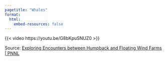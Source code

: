 ```yaml
---
pagetitle: "Whales"
format:
  html:
    embed-resources: false
---
```


{{< video https://youtu.be/G8bKpuSNUZ0 >}}

Source: [Exploring Encounters between Humpback and Floating Wind Farms | PNNL](https://www.pnnl.gov/news-media/exploring-encounters-between-humpback-and-floating-wind-farms)




